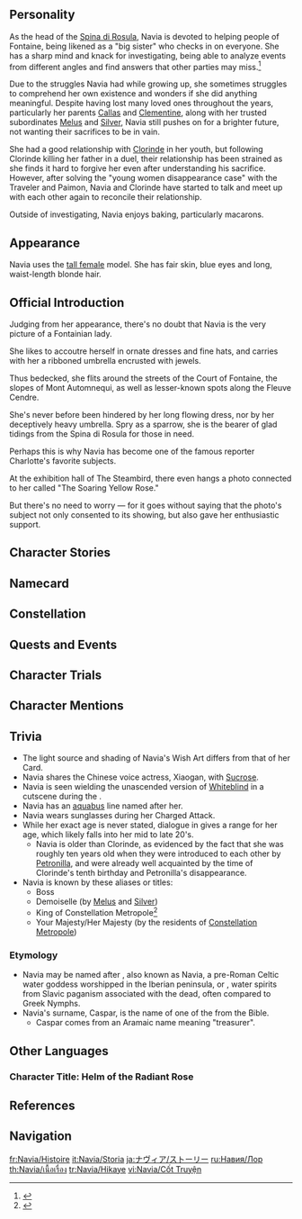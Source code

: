 {{CharacterTabs}}
{{Quote|The ever-beaming President of the Spina di Rosula, devoted to helping the people of Fontaine solve all kinds of thorny issues.|Description from the Official Website<ref>Official Genshin Impact Website: [https://genshin.hoyoverse.com/en/character/Fontaine?char=7 Navia]</ref>}}
==Personality==
{{Quote|The current President of Spina di Rosula, who is lovely, dutiful, and a great boss.|In-game character attributes and profile page text}}
As the head of the [[Spina di Rosula]], Navia is devoted to helping people of Fontaine, being likened as a "big sister" who checks in on everyone. She has a sharp mind and knack for investigating, being able to analyze events from different angles and find answers that other parties may miss.<ref>{{Ref/Quest|Lies Cast Shadows Under Gathered Lights}}</ref> 

Due to the struggles Navia had while growing up, she sometimes struggles to comprehend her own existence and wonders if she did anything meaningful. Despite having lost many loved ones throughout the years, particularly her parents [[Callas]] and [[Clementine]], along with her trusted subordinates [[Melus]] and [[Silver]], Navia still pushes on for a brighter future, not wanting their sacrifices to be in vain. 

She had a good relationship with [[Clorinde]] in her youth, but following Clorinde killing her father in a duel, their relationship has been strained as she finds it hard to forgive her even after understanding his sacrifice. However, after solving the "young women disappearance case" with the Traveler and Paimon, Navia and Clorinde have started to talk and meet up with each other again to reconcile their relationship.

Outside of investigating, Navia enjoys baking, particularly macarons.

==Appearance==
{{See Also|Yellow Velvet Salon}}
<!-- Keep appearance section short and concise. Limit to 3-4 sentences. Outfits should be described on the outfit pages. -->
Navia uses the [[:Category:Tall Female Characters|tall female]] model. She has fair skin, blue eyes and long, waist-length blonde hair.

==Official Introduction==
<!-- Article from Hoyolab -->
{{Official Introduction
|title     = The Soaring Yellow Rose
|link      = https://www.hoyolab.com/article/22786532
|character = Navia
}}
{{Quote|When we were young, we used to play a kind of tabletop game where she would be the adventurer and I the host. Playing things by ear has always come naturally to me — but all the same, I was often stumped by her decisions and the ripostes she came out with. But then again, that's what made it so interesting.|[[Clorinde]]}}
Judging from her appearance, there's no doubt that Navia is the very picture of a Fontainian lady.

She likes to accoutre herself in ornate dresses and fine hats, and carries with her a ribboned umbrella encrusted with jewels.

Thus bedecked, she flits around the streets of the Court of Fontaine, the slopes of Mont Automnequi, as well as lesser-known spots along the Fleuve Cendre.

She's never before been hindered by her long flowing dress, nor by her deceptively heavy umbrella. Spry as a sparrow, she is the bearer of glad tidings from the Spina di Rosula for those in need.

Perhaps this is why Navia has become one of the famous reporter Charlotte's favorite subjects.

At the exhibition hall of The Steambird, there even hangs a photo connected to her called "The Soaring Yellow Rose."

But there's no need to worry &mdash; for it goes without saying that the photo's subject not only consented to its showing, but also gave her enthusiastic support.

==Character Stories==
{{Character Story
|title1        = Character Details
|text1         = <p>Fontaine's laws are very strict, but its people are quite free-spirited. Fontainian society contains all manner of social organizations, clubs, or factions, all of which have their own origins, development, goals, and style.</p><!--
              --><p>For example, the short-lived Hat Jellyfish Association ostensibly promoted the protection of the waters and those living within, but was in truth founded by a band of explosives enthusiasts.</p><!--
              --><p>By comparison, the Spina di Rosula are a law-abiding, reliable lot, their overly rambunctious young President notwithstanding.</p><!--
              --><p>In official statements, the Spina proclaims itself to be a citizen-oriented society that involves many walks of life and focuses its efforts on solving difficult issues amongst the common folk, and that it will cooperate with the Fontainian authorities where needed.</p><!--
              --><p>If you ask Navia, she'd tell you that the Spina serves as a business partner with all sorts of people in it, that will help with any problem, using the velvet glove or the iron fist as appropriate.</p><!--
              --><p>Neither of these descriptions are mistaken, at least in broad strokes, so you may choose the one you prefer &mdash; though it is worth noting that those who choose the latter wording will find it easier to make friends with Navia.</p>
|mention1      = 

|title2        = Character Story 1
|friendship2   = 2
|text2         = <p>In Fontaine, to say that you grew up watching the theater is no different from claiming that you were raised drinking water: Simply so ordinary that it barely bears mentioning.</p><!--
              --><p>So it was with Navia. So enamored was she with the scenes on stage that as a little girl she would pester her [[Callas|father]] to buy her tickets so that she could experience each part of the tale alongside the characters.</p><!--
              --><p>These feelings would take on a different note after she became involved in the affairs of the Spina di Rosula. The staged conflicts seemed fewer than the twists and turns at the negotiating table, and she could see the cosmetic scars imagined by makeup artists permanently carved into the bodies of those dwelling in the [[Fleuve Cendre]].</p><!--
              --><p>Gradually, her visits to the opera house became less and less frequent, and she instead spent more and more time on those around her. Tragedy onstage was captivating, of course, but Navia did not wish for such tales of misfortune to befall real people.</p><!--
              --><p>How might one mediate between separated lovers mired in the battlefields of differing perspectives? How might one in middle age robbed of their ability to work by an accident find a new way to be the breadwinner?</p><!--
              --><p>The world is filled with problems of this sort, and while they bring little profit when resolved, unlike the core businesses that sustain the Spina, Navia throws herself into solving them.</p><!--
              --><p>And if anyone should accuse her of being a busybody, she will counter thusly.</p><!--
              --><p>"Such presumption, to call such matters trivial," she'd say, using lofty language to stymie the other party's reply. "This is called 'a stitch in time saving nine.' And wouldn't you agree that we're doing the [[Palais Mermonia]] a favor by preventing someone from being hauled up onstage at the opera house?"</p><!--
              --><p>At such times, Navia will not identify herself as the Demoiselle, President, or any fancy title, but as simply as Navia, an enthusiastically civic-minded citizen.</p>
|mention2      = Callas

|title3        = Character Story 2
|friendship3   = 3
|text3         = <p>Navia, presently the one helping people out of trouble, used to be the one getting into it as a child.</p><!--
              --><p>President Callas, busy as he was, had to rely on Spina di Rosula members to take care of her, which was no mean feat when their charge could disappear in the blink of an eye. After much searching, they would at most find the barest hint of a fancy hat's rim visible on some rooftop... only for them to find naught but the hat itself upon finally climbing up.</p><!--
              --><p>The hat's owner would at that time already be playing somewhere on [[Mont Automnequi]]. Her curiosity was so intense that she could easily enjoy and entertain herself even without any companions. Give her a pond, and she could stare at it the whole day, watching birds flapping about as they bathed in the shallows and otters rising from the bottom to do the backstroke. Just this alone could bring her great joy for quite some time, and she would give gifts in gratitude for those who brought her such happiness &mdash; millet for the birds to eat, and shells for the otters to play with.</p><!--
              --><p>Sometimes, she would also seek out playmates. The children of Fleuve Cendre owned no toys for the most part, so she would play hide-and-seek with them, dragging her silk skirts with her through the pipes. Win or lose, she would always gain a little extra compared to the other kids. She would emerge from her hiding place brandishing a component or two she found in some nook or cranny, a few lost Mora, or a fifty-percent new portable toolbox, and bask in the admiration of her companions.</p><!--
              --><p>Though she would often run off on her own, most of the adults were exceptionally tolerant of her behavior (her father being the exception). Spina members would help bandage her bruised knees, and the women of the Fleuve Cendre would help mend her torn clothes. Navia would think, Ah, I am loved by so many, and such thoughts would make her happier still.</p><!--
              --><p>At one point, Navia heard an elderly lady next door say gossipingly thusly with others: "...That girl only has her father, and he's got no time to accompany her... Poor girl, always having to roam outside by herself..."</p><!--
              --><p>Such words made Navia unhappy for a while. She thought herself quite fortunate. Her father loved her lots, and the adults and children around her also liked her. So why would someone regard her as one to be pitied? Perhaps, Navia thought, it was a matter of unclear communication leading to confusion. In which case, that wouldn't do, not at all.</p><!--
              --><p>From then on, whenever little Navia felt loved, she would loudly declare: "Thanks for liking me so much. That makes me very happy!"</p>
|mention3      = Callas

|title4        = Character Story 3
|friendship4   = 4
|text4         = <p>Navia's original intention behind combining a gun with an umbrella was quite simple: she just didn't want to carry too much around, as this would affect her ability to conduct other business.</p><!--
              --><p>It rains often in Fontaine, and the rain gives way to merciless sun, so umbrellas are a must when going outdoors. And it would not do for the Demoiselle of the Spina to go without a gun, for surely none would think it an ornament in her hands.</p><!--
              --><p>Her sharpshooting skills are born of much practice, with her principle being that any stance will do so long as you hit your shots &mdash; even propping your barrel atop a [[Blubberbeast]] is fine.</p><!--
              --><p>[[Clorinde]], trained in the art of Marechaussee Hunter marksmanship, tends to shake her head at this, even as words of affirmation tumble out of her mouth. "I find your optimism regarding battle is quite admirable."</p><!--
              --><p>Navia takes that as praise. She met Clorinde when she was a (self-proclaimed) big girl of something over ten years, and is thus quite used to the latter's mannerisms. Yes, those are accurate words of praise, indeed!</p><!--
              --><p>Optimism is indeed a rare psychological quality not to be undervalued. Many are those who intentionally seek to cultivate such a characteristic, yet prove unable to smile amidst life's struggles, while Navia appears to have been born with this ability. To her, there are only two types of trouble in this world: The solvable, and the unsolvable. Immediate action is the panacea to problems that can be eliminated, and as for those problems beyond one's power to change, then change yourself and learn acceptance.</p><!--
              --><p>Apart from optimism, Navia finds tolerance to be a value that brings real improvement to one's quality of life, and it is a virtue that extends to the Spina. Why, look at all the varied business ventures, and the people of all sorts &mdash; indeed, even a [[Tent Tortoise]] calls the place home!</p><!--
              --><p>It is said that this creature was a friend of Callas's named [[Consigliere]], roughly meaning "Counselor." Navia has also taken counsel with it in the past, finding it patient, quiet, and long-lived &mdash; just the sort of person you'd confide in. One day, [[Charlotte]] happened upon Navia babbling away to Consigliere, and out came her Kamera. The next thing anyone knew, many would come to speak to the Tent Tortoise on the picture's account. Navia herself would seek it out less from then on.</p><!--
              --><p>"Others should have a chance to chat with Monsieur Consigliere too," she would say with a straight face.</p>
|mention4      = Callas,Charlotte,Clorinde

|title5        = Character Story 4
|friendship5   = 5
|quest5        = Masquerade of the Guilty
|text5         = <p>This world was probably full of contradictions from the beginning.</p><!--
              --><p>Take Navia's father Callas for example. If the Spina di Rosula was more influential, a lot of things could get done more easily, but Callas stubbornly refused to accept the honorary title that the Palais Mermonia sought to grant him after the completion of the aquabus lines.</p><!--
              --><p>Again, Callas would never intentionally hide what the Spina did from his daughter, and would speak to her of all manner of business techniques, even personally or engaging others to teach her how to use weapons, as well as bringing her to the negotiating table, as if intending to groom her to be his successor. But at the same time, he never spoke of the cause of her [[Clementine|mother]]'s death, nor would he ever share his feelings with her. For a time, Navia was even confused as to whether she and her father were close or distant.</p><!--
              --><p>Later, Navia slowly came up with a theory: That her father may have treated her so to protect her. He let her learn and build up wisdom in the hopes that she would become independent and be able to survive the crushing stresses of life. As for why he would not speak of his own pressures or pain, or even Clementine's death, it was most likely to spare his daughter sorrow or unnecessary guilt. And so he remained silent, never having a heart-to-heart with his own daughter, no matter how much he missed his wife.</p><!--
              --><p>As for his rejection of the title, this was possibly because he felt that Spina di Rosula would often be working with the common folk and a title like "Duke Callas" might create the perception of a difference in status between them, causing the Spina in turn to lose the trust of the people.</p><!--
              --><p>Still, all of these are just Navia's own conclusions.</p><!--
              --><p>This is another area where Navia found herself conflicted. She was in all things valiant, and in business straightforward, but she never did seek her father out to confirm her conjectures.</p><!--
              --><p>&mdash;Did you make those choices to protect me, Papa? Did you underestimate my ability to sort out my feelings, even though you trusted me?</p><!--
              --><p>She never spoke these thoughts aloud to her father. After all, she thought, they had time. Could she not wait until her stubborn old man stopped being so closed off, or until she had found better footing of her own, for them to have that conversation?</p><!--
              --><p>It was time that would answer her question, and teach her that which her father could not.</p><!--
              --><p>Some things in life are like that, leaving only time for on-the-spot learning and no time for preparation, just as she would go on to organize her own memos after [[Melus]]'s departure.</p><!--
              --><p>Well, everyone makes mistakes at first, right? But don't worry &mdash; Navia's a fast learner.</p>
|mention5      = Callas,Clementine,Melus

|title6        = Character Story 5
|friendship6   = 6
|quest6        = Masquerade of the Guilty
|text6         = <p>Fontaine is the Nation of Hydro, and thus, from time immemorial, many tales about water have been flowing through it, such as the belief that the rain that falls is the Hydro Dragon Sovereign's tears and that the Great Terrestrial Lake holds the emotions of humanity...</p><!--
              --><p>The former is regarded as a ditty meant to pacify unruly children, while the latter is regarded by most to be unprovable, but as the matter of the "prophecy" progressed, people gradually turned to it for emotional sustenance.</p><!--
              --><p>As Fontaine's post-disaster reconstruction work steadily progressed, Navia found that more and more people began to stay a while and tarry by the water, especially around [[Poisson]].</p><!--
              --><p>After her accession as President, Navia was never one for slowing down or taking breaks. But once, when she was walking by the waterfront, she glimpsed her reflection in the surface and was suddenly struck by the desire to stop and stare, just as she had gazed at ponds when she was little.</p><!--
              --><p>She stooped down and scooped up some water, and watched as it drained away through the gaps between her fingers, till there was but a little left in her palm. Navia felt little from the water cupped in her hand, remembering only the traces of blood washed out by the rain, and the clothes left behind when the waters had retreated.</p><!--
              --><p>She had always been one to see the bright side of things, and did not wish for her sorrow to spread to her companions, and so she seldom cried. But thus did the unshed tears swollen with the river of the years at last find their outlet.</p><!--
              --><p>Those tears were blown dry by the wind, and did not fall into the waters, but Navia believed that they would not fade with time.</p><!--
              --><p>Her tears were utterly insignificant, but a drop in the ocean, but just as all other waters in this world, they would evaporate, condense, and fall as light rain, and with the wetness of each rainy season that came, they would meet again.</p>
|mention6      = "Hydro Dragon Sovereign"

|title7        = The Right Time
|friendship7   = 4
|quest7        = As Light Rain Falls Without Reason
|text7         = <p>When Navia no longer needed to tiptoe to touch the shelf tops, Callas gave her a notebook. The book contained no dates and had no format, and even contained some text without punctuation &mdash; and was written by her mother, Clementine.</p><!--
              --><p>While it was initially a welcome surprise, frustration and gloom took root in her heart as she read on.</p><!--
              --><p>The short essays began from the time Clementine went with Callas to visit the [[Fountain of Lucine]]. It seemed that from the moment they became intent on having a child, her mother would often think about her. In the golden sunflowers, she would see her child's hair, and in the bright lakes, her child's eyes.</p><!--
              --><p>She wrote down every last one of these hopes and blessings: May our child brim with beautiful virtues, try the many adventures and lovely cuisines the world has to offer, and experience all manner of joy and happiness.</p><!--
              --><p>This was not the first time Navia had read things her mother had written, but this instance certainly made her the happiest and angriest all at once. Why had her father only chosen to give this to her now!?</p><!--
              --><p>But her fury was not to last. She soon finished reading all the thin book had to offer, and its ending was one of devastating simplicity.</p><!--
              --><p>"Though I have written much about our child, I suppose these are, in the end, just my own wishes."</p><!--
              --><p>For some reason &mdash; their connection by blood, perhaps &mdash; Navia immediately understood the meaning of those words. Her mother had not wished for these hopes become a burden upon her growing child, and thus, her father had given this book into her keeping only after she had already grown into an adult by following her own path.</p><!--
              --><p>That day, Navia, did something quite rare, and did not go out, instead spending a long time in her room. Equally rare, also, was her acknowledgment of her father's arbitrary exercise of authority in this case.</p><!--
              --><p>Perhaps her mother had once intended to give her this notebook herself, once she was grown... when the time was right.</p>
|mention7      = Callas,Clementine

|title8        = Vision
|friendship8   = 6
|text8         = <p>At a birthday party many years ago, Navia took her favorite tabletop game out.</p><!--
              --><p>Perhaps it was because this was also her coming of age, but the participants playing that day were especially numerous. Amid this lively atmosphere, everyone &mdash; apart from the birthday girl, the star of the show &mdash; racked their brains coming up with characters exceedingly ill-suited to themselves.</p><!--
              --><p>Melus, the steady hand, became the rash and careless commissioner, inviting all present to solve &mdash; or suffer under, more like &mdash; the ancient curse afflicting his family. [[Sonny]], ever elegant in speech and etiquette, would play a potty-mouthed petty thief, even making the grand sacrifice of shedding his pale outer coat, which usually stuck to him like a second skin. The nervous rookie, [[Silver]], having been dragged into this by dint of passing by, was made a mighty, mysterious mage.</p><!--
              --><p>The most lethal blow came when Clorinde, who usually took charge of proceedings, decided to "band together" with the famed adventurer known as "Demoiselle" as a private doctor who missed every shot she fired. Someone had to do the healing, she reasoned &mdash; but alas, this left the role of game master open, with Callas unfortunate enough to be the only one left to fill that post. Thus was he forced to put his soft drink aside, and leave the audience stands (the bench) for the crowd of players (the sofa).</p><!--
              --><p>Navia was most pleased with this start.</p><!--
              --><p>The game, however, got off to a bumpy beginning, with the strange commissioner bursting his way into Demoiselle's residence during her birthday party, only to misjudge and crash head first into a triple-layered cake, nearly drowning himself in dessert and ending the millennia-spanning family curse by his own hand within the first five minutes.</p><!--
              --><p>Demoiselle would quickly get the good-hearted doctor to save the man, with the doctor musing if letting him live on was tantamount to helping their enemies as she rolled the dice.</p><!--
              --><p>The game master's expression did not change as he went faithfully about his duty in a low voice:</p><!--
              --><p>"The young man, having braved the rain, was soaked to the bone, and both his hands were set a-trembling."</p><!--
              --><p>"He did his best to clean the cream off his face and body, though he missed a few spots."</p><!--
              --><p>"'Thank you, kind souls, thank you, for joining in my battle against this curse most wicked!'"</p><!--
              --><p>They were unusually lucky during the middle portion of the game. To solve a problem, one must investigate its source. According to the mage's hypothesis, the commissioner's ancestor must have made a contract with a demon for some reason. "Ah, if I had only rolled higher, we would already know that reason..." grumbled the mage. "Bloody signed a high-interest contract without a care for his descendants, didn't 'e, the blithering idiot?" The thief blurted out. "Well then, can we steal the document and destroy it?" Demoiselle asked offhandedly.</p><!--
              --><p>The inexperienced game master would regret allowing their actions for all time, for the thief's luck was truly ludicrous.</p><!--
              --><p>"...Demoiselle was clever indeed, and the thief just as profoundly skilled."</p><!--
              --><p>"No one thought that the contract would fall into their hands so easily, and yet the words written upon it were nigh indecipherable..."</p><!--
              --><p>The ending, too, was unusually happy. Thanks to the hardworking and kind (and also sufficiently rusty) game master, Demoiselle would finally drag the rest of the party, riddled as they were with status effects, into a confrontation with the ancient demon. The battle was as chaotic as ever, with the mage losing his sanity first, and the doctor not landing a single shot. But just as everyone's hit points were about to bottom out, the adventurer Demoiselle would hazard a venture. Using up a turn to move beside the demon, and tanking a full round of its attacks head-on, she knowingly gave the doctor a desperate order, as everything was going to hell: "Shoot me instead!"</p><!--
              --><p>The doctor's dice were rolled before the game master could say anything. Callas counted the dice in silence, before taking three deep breaths.</p><!--
              --><p>"...The bullet pierces the demon’s weak spot, and the giant creature collapses into the abyss."</p><!--
              --><p>"It returns to the darkness, and into slumber, taking that absurd curse with it."</p><!--
              --><p>"Rejoice, rejoice, for the adventurer's courage and for her ill-omened ally!"</p><!--
              --><p>Perhaps it was to go with the President's flow or out of genuine emotion, but there was indeed much rejoicing. Amidst the din, only Callas, who had begun to sort out the various items used for play, was stunned. He retrieved a golden-yellow jewel from within the dice box.</p><!--
              --><p>"Navia... I think this is yours."</p><!--
              --><p>There were many people present, but this Vision did indeed belong to Navia, for it was with a flash of her thought that a great blade of Geo would slice her birthday cake in two... along with the table.</p><!--
              --><p>Later at night, when the party and her excitement both had settled down, Navia would lie on her bed, unable to remember what she had been thinking when she had obtained the Vision. Had her mind lingered on the final victory, obtained only after much struggle and hardship? Or had she wished that her birthdays henceforth would be spent surrounded by friends, just like this one?</p><!--
              --><p>If it was the former, that seemed to obliquely indicate that a happy ending must be preceded by many tribulations... so best to go with the latter.</p><!--
              --><p>Thus were her thoughts as she lay at dreamland's door, still clutching the Vision.</p>
|mention8      = Callas,Clorinde,Melus,Silver,Sonny
}}

==Namecard==
{{Namecard|Navia: Rosula}}

==Constellation==
{{Constellation Lore|Rosa Multiflora}}

==Quests and Events==
{{Quests and Events|Navia}}

==Character Trials==
{{Trials by Character}}

==Character Mentions==
{{Character Mentions}}
<!--
==Mail==
{{Mails by Category List|noheader=1}}
-->
==Trivia==
* The light source and shading of Navia's Wish Art differs from that of her Card.
* Navia shares the Chinese voice actress, Xiaogan, with [[Sucrose]].
* Navia is seen wielding the unascended version of [[Whiteblind]] in a cutscene during the {{Quest|Like the Faint Moonlight of Yesteryear}}.
* Navia has an [[aquabus]] line named after her.
* Navia wears sunglasses during her Charged Attack.
* While her exact age is never stated, dialogue in {{Quest|Silent Night}} gives a range for her age, which likely falls into her mid to late 20's.
** Navia is older than Clorinde, as evidenced by the fact that she was roughly ten years old when they were introduced to each other by [[Petronilla]], and were already well acquainted by the time of Clorinde's tenth birthday and Petronilla's disappearance.
* Navia is known by these aliases or titles:
** Boss
** Demoiselle (by [[Melus]] and [[Silver]])
** King of Constellation Metropole<ref>{{Ref/Quest|They Once Walked the Starry Sky}}</ref>
** Your Majesty/Her Majesty (by the residents of [[Constellation Metropole]])

===Etymology===
* Navia may be named after {{w|Nabia}}, also known as Navia, a pre-Roman Celtic water goddess worshipped in the Iberian peninsula, or {{w|Navia (spirit)|Navia}}, water spirits from Slavic paganism associated with the dead, often compared to Greek Nymphs.
* Navia's surname, Caspar, is the name of one of the {{w|Biblical Magi|Three Magi}} from the Bible.
** Caspar comes from an Aramaic name meaning "treasurer".

==Other Languages==
===Character Title: Helm of the Radiant Rose===
{{Other Languages
|en      = Helm of the Radiant Rose
|zhs     = 明花蔓舵
|zhs_rm  = Míng Huā Màn Duò
|zht     = 明花蔓舵
|zht_rm  = Míng Huā Màn Duò
|zh_tl   = The Radiant Flower Climbs the {{w|Ship's wheel|Helm}}
|ja      = 舵を這うラディアントローズ
|ja_rm   = Kaji wo Hau Radianto Roozu
|ja_tl   = Helm-Climbing Radiant Rose
|ko      = 빛나는 장미<->의 타륜
|ko_tl   = 
|es      = La Líder de las Rosas
|es_tl   = The Leader of the Roses
|fr      = Nautonière de la rose radieuse
|fr_tl   = Helmswoman of the Radiant Rose
|ru      = Штурвал цветущей розы
|ru_tl   = Helm of the Blooming Rose
|th      = หางเสือแห่งมวลกุหลาบ
|th_rm   = 
|th_tl   = 
|vi      = Bánh Lái Hoa Lệ
|vi_tl   = 
|de      = Leiterin der leuchtenden Rose
|de_tl   = Leader of the Glowing Rose
|id      = Helm of the Radiant Rose
|pt      = Leme da Rosa Radiante
|pt_tl   = 
|tr      = Parlak Gülün Önderi
|tr_tl   = 
|it      = Timoniere della rosa splendente
|it_tl   = Helmswoman of the Shining Rose
}}

==References==
{{Reflist}}

==Navigation==
{{Character Navbox|Lore}}

[[fr:Navia/Histoire]]
[[it:Navia/Storia]]
[[ja:ナヴィア/ストーリー]]
[[ru:Навия/Лор]]
[[th:Navia/เนื้อเรื่อง]]
[[tr:Navia/Hikaye]]
[[vi:Navia/Cốt Truyện]]